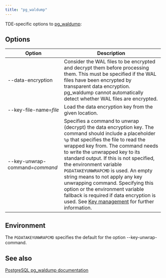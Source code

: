 ```yaml
---
title: "pg_waldump"
---
```


TDE-specific options to [pg_waldump](https://www.postgresql.org/docs/15/pgwaldump.html):

## Options

| Option | Description | 
| ------- | ---------- |
| --data-encryption | Consider the WAL files to be encrypted and decrypt them before processing them. This must be specified if the WAL files have been encrypted by transparent data encryption. pg_waldump cannot automatically detect whether WAL files are encrypted. |
| --key-file-name=*file* | Load the data encryption key from the given location.
| --key-unwrap-command=*command* | Specifies a command to unwrap (decrypt) the data encryption key. The command should include a placeholder ``%p`` that specifies the file to read the wrapped key from. The command needs to write the unwrapped key to its standard output. If this is not specified, the environment variable ``PGDATAKEYUNWRAPCMD`` is used. An empty string means to not apply any key unwrapping command. Specifying this option or the environment variable fallback is required if data encryption is used. See [Key management](/tde/latest/#key-management) for further information. |


## Environment

The ``PGDATAKEYUNWRAPCMD`` specifies the default for the option --key-unwrap-command.

## See also
[PostgreSQL pg_waldump documentation](https://www.postgresql.org/docs/15/pgwaldump.html)